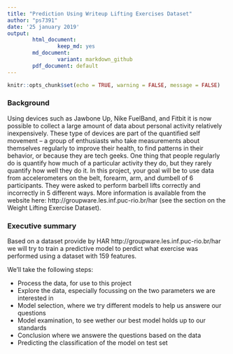```yaml
---
title: "Prediction Using Writeup Lifting Exercises Dataset"
author: "ps7391"
date: '25 january 2019'
output: 
        html_document:
                keep_md: yes
        md_document:
                variant: markdown_github
        pdf_document: default
---
```


```r
knitr::opts_chunk$set(echo = TRUE, warning = FALSE, message = FALSE)
```

### Background

Using devices such as Jawbone Up, Nike FuelBand, and Fitbit it is now possible to collect a large amount of data about personal activity relatively inexpensively. These type of devices are part of the quantified self movement – a group of enthusiasts who take measurements about themselves regularly to improve their health, to find patterns in their behavior, or because they are tech geeks. One thing that people regularly do is quantify how much of a particular activity they do, but they rarely quantify how well they do it. In this project, your goal will be to use data from accelerometers on the belt, forearm, arm, and dumbell of 6 participants. They were asked to perform barbell lifts correctly and incorrectly in 5 different ways. More information is available from the website here: http://groupware.les.inf.puc-rio.br/har (see the section on the Weight Lifting Exercise Dataset).

### Executive summary

Based on a dataset provide by HAR http://groupware.les.inf.puc-rio.br/har we will try to train a predictive model to perdict what exercise was performed using a dataset with 159 features.

We'll take the following steps:

* Process the data, for use to this project
* Explore the data, especially focussing on the two parameters we are interested in
* Model selection, where we try different models to help us answere our questions
* Model examination, to see wether our best model holds up to our standards
* Conclusion where we answere the questions based on the data
* Predicting the classification of the model on test set